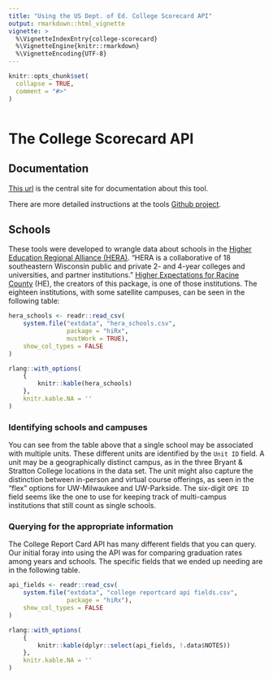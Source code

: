 ```yaml
---
title: "Using the US Dept. of Ed. College Scorecard API"
output: rmarkdown::html_vignette
vignette: >
  %\VignetteIndexEntry{college-scorecard}
  %\VignetteEngine{knitr::rmarkdown}
  %\VignetteEncoding{UTF-8}
---
```


```r
knitr::opts_chunk$set(
  collapse = TRUE,
  comment = "#>"
)
```

```r
```

# The College Scorecard API

## Documentation

[This url](https://collegescorecard.ed.gov/data/documentation/) is the central site for documentation about this tool.

There are more detailed instructions at the tools [Github project](https://github.com/RTICWDT/open-data-maker/blob/master/API.md).

## Schools

These tools were developed to wrangle data about schools in the [Higher Education Regional Alliance (HERA)](https://herawisconsin.org). "HERA is a collaborative of 18 southeastern Wisconsin public and private 2- and 4-year colleges and universities, and partner institutions." [Higher Expectations for Racine County](https://www.higherexpectationsracinecounty.org) (HE), the creators of this package, is one of those institutions. The eighteen institutions, with some satellite campuses, can be seen in the following table:

```r
hera_schools <- readr::read_csv(
    system.file("extdata", "hera_schools.csv",
                package = "hiRx",
                mustWork = TRUE),
    show_col_types = FALSE
)

rlang::with_options(
    {
        knitr::kable(hera_schools)
    },
    knitr.kable.NA = ''
)

```

### Identifying schools and campuses

You can see from the table above that a single school may be associated with multiple units. These different units are identified by the `Unit ID` field. A unit may be a geographically distinct campus, as in the three Bryant & Stratton College locations in the data set. The unit might also capture the distinction between in-person and virtual course offerings, as seen in the "flex" options for UW-Milwaukee and UW-Parkside. The six-digit `OPE ID` field seems like the one to use for keeping track of multi-campus institutions that still count as single schools.

### Querying for the appropriate information

The College Report Card API has many different fields that you can query.
Our initial foray into using the API was for comparing graduation rates among years and schools.
The specific fields that we ended up needing are in the following table.

```r

api_fields <- readr::read_csv(
    system.file("extdata", "college reportcard api fields.csv",
                package = "hiRx"),
    show_col_types = FALSE
)

rlang::with_options(
    {
        knitr::kable(dplyr::select(api_fields, !.data$NOTES))
    },
    knitr.kable.NA = ''
)
```
